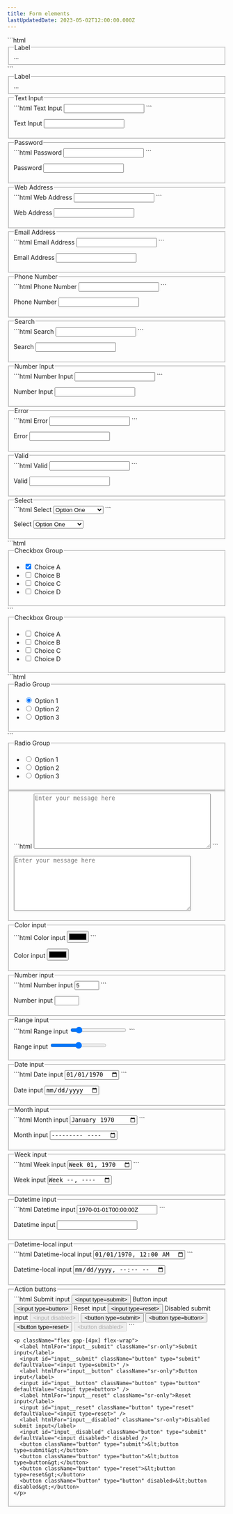 ```yaml
---
title: Form elements
lastUpdatedDate: 2023-05-02T12:00:00.000Z
---
```

<Section heading="Form Elements">
  <div className="mb-30">
    ```html
    <fieldset>
      <legend class="legend">Label</legend>
      ...
    </fieldset>
    ```
    <fieldset>
      <legend className="legend">Label</legend>
      ...
    </fieldset>
  </div>

  <fieldset className="mb-20">
    <legend className="legend">Text Input</legend>
    ```html
    <label for="input__text" class="sr-only">Text Input</label>
    <input class="input" id="input__text" type="text" />
    ```
    <p>
      <label htmlFor="input__text" className="sr-only">Text Input</label>
      <input className="input" id="input__text" type="text" />
    </p>
  </fieldset>

  <fieldset className="mb-20">
    <legend className="legend">Password</legend>
    ```html
    <label for="input__password" class="sr-only">Password</label>
    <input class="input" id="input__password" type="password" />
    ```
    <p>
      <label htmlFor="input__password" className="sr-only">Password</label>
      <input className="input" id="input__password" type="password" />
    </p>
  </fieldset>

  <fieldset className="mb-20">
    <legend className="legend">Web Address</legend>
    ```html
    <label for="input__webaddress" class="sr-only">Web Address</label>
    <input class="input" id="input__webaddress" type="url" />
    ```
    <p>
      <label htmlFor="input__webaddress" className="sr-only">Web Address</label>
      <input className="input" id="input__webaddress" type="url" />
    </p>
  </fieldset>

  <fieldset className="mb-20">
    <legend className="legend">Email Address</legend>
    ```html
    <label for="input__emailaddress" class="sr-only">Email Address</label>
    <input class="input" id="input__emailaddress" type="email" />
    ```
    <p>
      <label for="input__emailaddress" class="sr-only">Email Address</label>
      <input class="input" id="input__emailaddress" type="email" />
    </p>
  </fieldset>

  <fieldset className="mb-20">
    <legend className="legend">Phone Number</legend>
    ```html
    <label for="input__phone" class="sr-only">Phone Number</label>
    <input class="input" id="input__phone" type="tel" />
    ```
    <p>
      <label htmlFor="input__phone" className="sr-only">Phone Number</label>
      <input className="input" id="input__phone" type="tel" />
    </p>
  </fieldset>

  <fieldset className="mb-20">
    <legend className="legend">Search</legend>
    ```html
    <label for="input__search" class="sr-only">Search</label>
    <input class="input" id="input__search" type="search" />
    ```
    <p>
      <label htmlFor="input__search" className="sr-only">Search</label>
      <input className="input" id="input__search" type="search" />
    </p>
  </fieldset>

  <fieldset className="mb-20">
    <legend className="legend">Number Input</legend>
    ```html
    <label for="input__number" class="sr-only">Number Input</label>
    <input class="input" id="input__number" type="number" />
    ```
    <p>
      <label htmlFor="input__number" className="sr-only">Number Input</label>
      <input className="input" id="input__number" type="number" />
    </p>
  </fieldset>

  <fieldset className="mb-20">
    <legend className="legend">Error</legend>
    ```html
    <label for="input__is-error" class="sr-only">Error</label>
    <input class="input is-error" id="input__is-error" type="text" />
    ```
    <p>
      <label htmlFor="input__is-error" className="sr-only">Error</label>
      <input className="input is-error" id="input__is-error" type="text" />
    </p>
  </fieldset>

  <fieldset className="mb-20">
    <legend className="legend">Valid</legend>
    ```html
    <label for="input__is-valid" class="sr-only">Valid</label>
    <input class="input is-valid" id="input__valid" type="text" />
    ```
    <p>
      <label htmlFor="input__is-valid" className="sr-only">Valid</label>
      <input className="input is-valid" id="input__is-valid" type="text" />
    </p>
  </fieldset>
</Section>

<Section heading="Select menus">
  <fieldset className="mb-20">
    <legend className="legend">Select</legend>
    ```html
    <label for="select" class="sr-only">Select</label>
    <select class="select" id="select">
      <optgroup label="Option Group">
        <option>Option One</option>
        <option>Option Two</option>
        <option>Option Three</option>
      </optgroup>
    </select>
    ```
    <p>
      <label htmlFor="select" className="sr-only">Select</label>
      <select className="select" id="select">
        <optgroup label="Option Group">
          <option>Option One</option>
          <option>Option Two</option>
          <option>Option Three</option>
        </optgroup>
      </select>
    </p>
  </fieldset>
</Section>

<Section heading="Checkboxes">
  ```html
    <fieldset role="group" aria-labelledby="checkbox-heading" className="mb-20">
      <legend id="checkbox-heading">Checkbox Group</legend>
      <ul>
        <li>
          <input class="checkbox" id="checkbox1" name="checkbox" type="checkbox" checked="true" />
          <label class="label" for="checkbox1">Choice A</label>
        </li>
        <li>
          <input class="checkbox" id="checkbox2" name="checkbox" type="checkbox" />
          <label class="label" for="checkbox2">Choice B</label>
        </li>
        <li>
          <input class="checkbox" id="checkbox3" name="checkbox" type="checkbox" />
          <label class="label" for="checkbox3">Choice C</label>
        </li>
        <li>
          <input class="checkbox" id="checkbox4" name="checkbox" type="checkbox" />
          <label class="label" for="checkbox4">Choice D</label>
        </li>
      </ul>
    </fieldset>
  ```
  <fieldset role="group" aria-labelledby="checkbox-example-heading" className="mb-20">
    <legend id="checkbox-example-heading">Checkbox Group</legend>
    <ul>
      <li>
        <input className="checkbox" id="checkbox1" name="checkbox" type="checkbox" defaultChecked={true} />
        <label className="label" htmlFor="checkbox1">Choice A</label>
      </li>
      <li>
        <input className="checkbox" id="checkbox2" name="checkbox" type="checkbox" />
        <label className="label" htmlFor="checkbox2">Choice B</label>
      </li>
      <li>
        <input className="checkbox" id="checkbox3" name="checkbox" type="checkbox" />
        <label className="label" htmlFor="checkbox3">Choice C</label>
      </li>
      <li>
        <input className="checkbox" id="checkbox4" name="checkbox" type="checkbox" />
        <label className="label" htmlFor="checkbox4">Choice D</label>
      </li>
    </ul>
  </fieldset>
</Section>

<Section heading="Radio buttons">
  ```html
  <fieldset role="group" aria-labelledby="radio-heading" className="mb-20">
    <legend id="radio-heading">Radio Group</legend>
    <ul>
      <li>
        <input class="radio" id="radio1" name="radio" type="radio" checked="true" />
        <label class="label" for="radio1">Option 1</label>
      </li>
      <li>
        <input class="radio" id="radio2" name="radio" type="radio" />
        <label class="label" for="radio2">Option 2</label>
      </li>
      <li>
        <input class="radio" id="radio3" name="radio" type="radio" />
        <label class="label" for="radio3">Option 3</label>
      </li>
    </ul>
  </fieldset>
  ```
  <fieldset role="group" aria-labelledby="radio-example-heading" className="mb-20">
    <legend id="radio-example-heading">Radio Group</legend>
    <ul>
      <li>
        <input className="radio" id="radio1" name="radio" type="radio" defaultChecked={true} />
        <label className="label" htmlFor="radio1">Option 1</label>
      </li>
      <li>
        <input className="radio" id="radio2" name="radio" type="radio" />
        <label className="label" htmlFor="radio2">Option 2</label>
      </li>
      <li>
        <input className="radio" id="radio3" name="radio" type="radio" />
        <label className="label" htmlFor="radio3">Option 3</label>
      </li>
    </ul>
  </fieldset>
</Section>

<Section heading="Textarea">
  <fieldset className="mb-20">
    ```html
    <textarea id="textarea" rows="8" cols="48" placeholder="Enter your message here" class="textarea"></textarea>
    ```
    <p>
      <textarea id="textarea" rows="8" cols="48" placeholder="Enter your message here" className="textarea"></textarea>
    </p>
  </fieldset>
</Section>

<Section heading="HTML5 inputs">
  <fieldset className="mb-20">
    <legend className="legend">Color input</legend>
    ```html
    <label for="ic" class="sr-only">Color input</label>
    <input class="input" type="color" id="ic" value="#000000" />
    ```
    <p>
      <label htmlFor="ic" className="sr-only">Color input</label>
      <input className="input" type="color" id="ic" defaultValue="#000000" />
    </p>
  </fieldset>

  <fieldset className="mb-20">
    <legend className="legend">Number input</legend>
    ```html
    <label for="in" class="sr-only">Number input</label>
    <input class="input" type="number" id="in" min="0" max="10" value="5" />
    ```
    <p>
      <label htmlFor="in" className="sr-only">Number input</label>
      <input className="input" type="number" id="in" min="0" max="10" defaultValue="5" />
    </p>
  </fieldset>

  <fieldset className="mb-20">
    <legend className="legend">Range input</legend>
    ```html
    <label for="ir" class="sr-only">Range input</label>
    <input class="input" type="range" id="ir" value="10" />
    ```
    <p>
      <label htmlFor="ir" className="sr-only">Range input</label>
      <input className="input" type="range" id="ir" defaultValue="10" />
    </p>
  </fieldset>

  <fieldset className="mb-20">
    <legend className="legend">Date input</legend>
    ```html
    <label for="idd" class="sr-only">Date input</label>
    <input class="input" type="date" id="idd" value="1970-01-01" />
    ```
    <p>
      <label htmlFor="idd" className="sr-only">Date input</label>
      <input className="input" type="date" id="idd" defaultValue="1970-01-01" />
    </p>
  </fieldset>

  <fieldset className="mb-20">
    <legend className="legend">Month input</legend>
    ```html
    <label for="idm" class="sr-only">Month input</label>
    <input class="input" type="month" id="idm" value="1970-01" />
    ```
    <p>
      <label htmlFor="idm" className="sr-only">Month input</label>
      <input className="input" type="month" id="idm" defaultValue="1970-01" />
    </p>
  </fieldset>

  <fieldset className="mb-20">
    <legend className="legend">Week input</legend>
    ```html
    <label for="idw" class="sr-only">Week input</label>
    <input class="input" type="week" id="idw" value="1970-W01" />
    ```
    <p>
      <label htmlFor="idw" className="sr-only">Week input</label>
      <input className="input" type="week" id="idw" defaultValue="1970-W01" />
    </p>
  </fieldset>

  <fieldset className="mb-20">
    <legend className="legend">Datetime input</legend>
    ```html
    <label for="idt" class="sr-only">Datetime input</label>
    <input class="input" type="datetime" id="idt" value="1970-01-01T00:00:00Z" />
    ```
    <p>
      <label htmlFor="idt" className="sr-only">Datetime input</label>
      <input className="input" type="datetime" id="idt" defaultValue="1970-01-01T00:00:00Z" />
    </p>
  </fieldset>

  <fieldset className="mb-20">
    <legend className="legend">Datetime-local input</legend>
    ```html
    <label for="idtl" class="sr-only">Datetime-local input</label>
    <input class="input" type="datetime-local" id="idtl" value="1970-01-01T00:00" />
    ```
    <p>
      <label htmlFor="idtl" className="sr-only">Datetime-local input</label>
      <input className="input" type="datetime-local" id="idtl" defaultValue="1970-01-01T00:00" />
    </p>
  </fieldset>
</Section>

<Section heading="Buttons">
  <fieldset className="mb-20">
    <legend className="legend">Action buttons</legend>
    ```html
    <label for="input__submit" class="sr-only">Submit input</label>
    <input id="input__submit" class="button" type="submit" value="<input type=submit>" />
    <label for="input__button" class="sr-only">Button input</label>
    <input id="input__button" class="button" type="button" value="<input type=button>" />
    <label for="input__reset" class="sr-only">Reset input</label>
    <input id="input__reset" class="button" type="reset" value="<input type=reset>" />
    <label for="input__disabled" class="sr-only">Disabled submit input</label>
    <input id="input__disabled" class="button" type="submit" value="<input disabled>" disabled />
    <button class="button" type="submit">&lt;button type=submit&gt;</button>
    <button class="button" type="button">&lt;button type=button&gt;</button>
    <button class="button" type="reset">&lt;button type=reset&gt;</button>
    <button class="button" type="button" disabled>&lt;button disabled&gt;</button>
    ```

    <p className="flex gap-[4px] flex-wrap">
      <label htmlFor="input__submit" className="sr-only">Submit input</label>
      <input id="input__submit" className="button" type="submit" defaultValue="<input type=submit>" />
      <label htmlFor="input__button" className="sr-only">Button input</label>
      <input id="input__button" className="button" type="button" defaultValue="<input type=button>" />
      <label htmlFor="input__reset" className="sr-only">Reset input</label>
      <input id="input__reset" className="button" type="reset" defaultValue="<input type=reset>" />
      <label htmlFor="input__disabled" className="sr-only">Disabled submit input</label>
      <input id="input__disabled" className="button" type="submit" defaultValue="<input disabled>" disabled />
      <button className="button" type="submit">&lt;button type=submit&gt;</button>
      <button className="button" type="button">&lt;button type=button&gt;</button>
      <button className="button" type="reset">&lt;button type=reset&gt;</button>
      <button className="button" type="button" disabled>&lt;button disabled&gt;</button>
    </p>
  </fieldset>
</Section>
